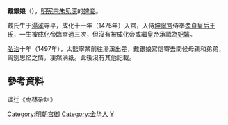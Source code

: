 '''戴銀娘'''（{{bd|1460年||？}}），[[明宪宗|明宪宗朱见深]]的[[婢妾|婢妾]]。

戴氏生于[[汤溪县|湯溪]]寺平，成化十一年（1475年）入宫，入侍[[坤寧宮|坤寧宮]]侍奉[[孝贞纯皇后|孝貞皇后王氏]]，一生被成化帝臨幸過三次，但沒有被成化帝或繼皇帝承認為[[妃嬪|妃嬪]]。

[[弘治_(明朝)|弘治]]十年（1497年），太監寧某前往湯溪出差，戴銀娘寫信寄去問候母親和弟弟，离别思忆之情，凄然满纸。此後沒有其他記載。

== 參考資料 ==
谈迁《枣林杂俎》

{{明憲宗皇室}}
[[Category:明朝宫御|Category:明朝宫御]]
[[Category:金华人|Category:金华人]]
[[Category:戴姓|Y]]